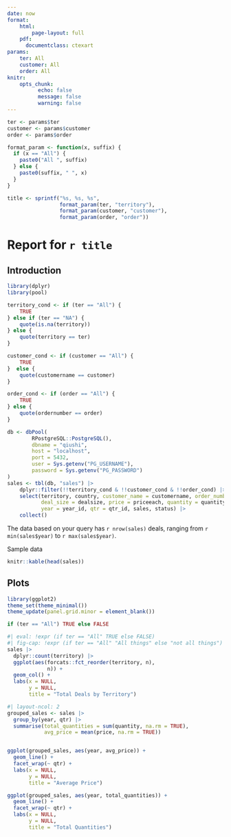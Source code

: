 ```yaml
---
date: now
format:
    html:
        page-layout: full
    pdf:
      documentclass: ctexart
params:
    ter: All
    customer: All
    order: All
knitr:
    opts_chunk:
          echo: false
          message: false
          warning: false
---
```


```r
ter <- params$ter
customer <- params$customer
order <- params$order

format_param <- function(x, suffix) {
  if (x == "All") {
    paste0("All ", suffix)
  } else {
    paste0(suffix, " ", x)
  }
}

title <- sprintf("%s, %s, %s", 
                 format_param(ter, "territory"), 
                 format_param(customer, "customer"), 
                 format_param(order, "order"))
```


# Report for `r title`

## Introduction 


```r
library(dplyr)
library(pool)

territory_cond <- if (ter == "All") {
    TRUE
} else if (ter == "NA") {
    quote(is.na(territory))
} else {
    quote(territory == ter)
}

customer_cond <- if (customer == "All") {
    TRUE
}  else {
    quote(customername == customer)
}

order_cond <- if (order == "All") {
    TRUE
} else {
    quote(ordernumber == order)
}
```




```r
db <- dbPool(
        RPostgreSQL::PostgreSQL(),
        dbname = "qiushi",
        host = "localhost",
        port = 5432,
        user = Sys.getenv("PG_USERNAME"),
        password = Sys.getenv("PG_PASSWORD")
)
sales <- tbl(db, "sales") |>
    dplyr::filter(!!territory_cond & !!customer_cond & !!order_cond) |>
    select(territory, country, customer_name = customername, order_number = ordernumber,
           deal_size = dealsize, price = priceeach, quantity = quantityordered,
           year = year_id, qtr = qtr_id, sales, status) |>
    collect()
```


The data based on your query has `r nrow(sales)` deals, ranging from `r min(sales$year)` to `r max(sales$year)`. 

Sample data

```r
knitr::kable(head(sales))
```

## Plots 



```r
library(ggplot2)
theme_set(theme_minimal())
theme_update(panel.grid.minor = element_blank())
```


```r
if (ter == "All") TRUE else FALSE
```


```r
#| eval: !expr (if ter == "All" TRUE else FALSE)
#| fig-cap: !expr (if ter == "All" "All things" else "not all things")
sales |>
  dplyr::count(territory) |> 
  ggplot(aes(forcats::fct_reorder(territory, n), 
             n)) + 
  geom_col() + 
  labs(x = NULL,
       y = NULL,
       title = "Total Deals by Territory")
```


```r
#| layout-ncol: 2 
grouped_sales <- sales |> 
  group_by(year, qtr) |> 
  summarise(total_quantities = sum(quantity, na.rm = TRUE),
            avg_price = mean(price, na.rm = TRUE))


ggplot(grouped_sales, aes(year, avg_price)) + 
  geom_line() + 
  facet_wrap(~ qtr) + 
  labs(x = NULL, 
       y = NULL, 
       title = "Average Price")

ggplot(grouped_sales, aes(year, total_quantities)) + 
  geom_line() + 
  facet_wrap(~ qtr) + 
  labs(x = NULL,
       y = NULL,
       title = "Total Quantities")
```


